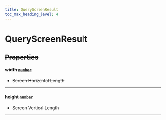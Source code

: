 ```yaml
---
title: QueryScreenResult
toc_max_heading_level: 4
---
```


# QueryScreenResult <s generated />

## Properties <s generated />

#### width [`number`]( https://developer.mozilla.org/en-US/docs/Web/JavaScript/Reference/Global_Objects/Number) <s generated />

- Screen Horizontal Length

<hr class="solid" /> <s generated />

#### height [`number`]( https://developer.mozilla.org/en-US/docs/Web/JavaScript/Reference/Global_Objects/Number) <s generated />

- Screen Vertical Length

<hr class="solid" /> <s generated />
